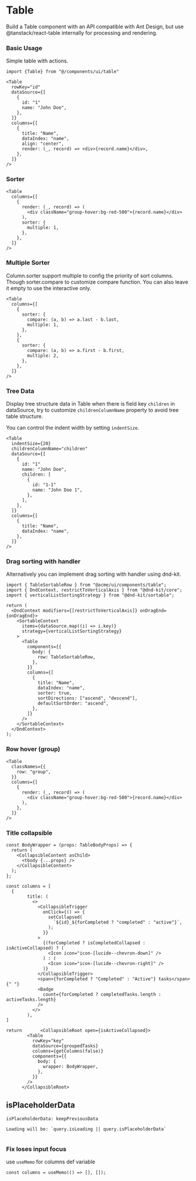# Table

Build a Table component with an API compatible with Ant Design, but use @tanstack/react-table internally for processing and rendering.

### Basic Usage

Simple table with actions.

```tsx
import {Table} from "@/components/ui/table"

<Table
  rowKey="id"
  dataSource={[
    {
      id: "1"
      name: "John Doe",
    },
  ]}
  columns={[
    {
      title: "Name",
      dataIndex: "name",
      align: "center",
      render: (_, record) => <div>{record.name}</div>,
    },
  ]}
/>
```

### Sorter

```tsx
<Table
  columns={[
    {
      render: (_, record) => (
        <div className="group-hover:bg-red-500">{record.name}</div>
      ),
      sorter: {
        multiple: 1,
      },
    },
  ]}
/>
```

### Multiple Sorter

Column.sorter support multiple to config the priority of sort columns. Though sorter.compare to customize compare function. You can also leave it empty to use the interactive only.

```tsx
<Table
  columns={[
    {
      sorter: {
        compare: (a, b) => a.last - b.last,
        multiple: 1,
      },
    },
    {
      sorter: {
        compare: (a, b) => a.first - b.first,
        multiple: 2,
      },
    },
  ]}
/>
```

### Tree Data

Display tree structure data in Table when there is field key `children` in dataSource, try to customize `childrenColumnName` property to avoid tree table structure.

You can control the indent width by setting `indentSize`.

```tsx
<Table
  indentSize={20}
  childrenColumnName="children"
  dataSource={[
    {
      id: "1"
      name: "John Doe",
      children: [
        {
          id: "1-1"
          name: "John Doe 1",
        },
      ],
    },
  ]}
  columns={[
    {
      title: "Name",
      dataIndex: "name",
    },
  ]}
/>
```

### Drag sorting with handler

Alternatively you can implement drag sorting with handler using dnd-kit.

```tsx
import { TableSortableRow } from "@acme/ui/components/table";
import { DndContext, restrictToVerticalAxis } from "@dnd-kit/core";
import { verticalListSortingStrategy } from "@dnd-kit/sortable";

return (
  <DndContext modifiers={[restrictToVerticalAxis]} onDragEnd={onDragEnd}>
    <SortableContext
      items={dataSource.map((i) => i.key)}
      strategy={verticalListSortingStrategy}
    >
      <Table
        components={{
          body: {
            row: TableSortableRow,
          },
        }}
        columns={[
          {
            title: "Name",
            dataIndex: "name",
            sorter: true,
            sortDirections: ["ascend", "descend"],
            defaultSortOrder: "ascend",
          },
        ]}
      />
    </SortableContext>
  </DndContext>
);
```

### Row hover (group)

```tsx
<Table
  classNames={{
    row: "group",
  }}
  columns={[
    {
      render: (_, record) => (
        <div className="group-hover:bg-red-500">{record.name}</div>
      ),
    },
  ]}
/>
```

### Title collapsible

```tsx
const BodyWrapper = (props: TableBodyProps) => {
  return (
    <CollapsibleContent asChild>
      <tbody {...props} />
    </CollapsibleContent>
  );
};

const columns = [
  {
        title: (
          <>
            <CollapsibleTrigger
              onClick={() => {
                setCollapsed(
                  `${id}_${forCompleted ? "completed" : "active"}`,
                );
              }}
            >
              {(forCompleted ? isCompletedCollapsed : isActiveCollapsed) ? (
                <Icon icon="icon-[lucide--chevron-down]" />
              ) : (
                <Icon icon="icon-[lucide--chevron-right]" />
              )}
            </CollapsibleTrigger>
            <span>{forCompleted ? "Completed" : "Active"} tasks</span>{" "}
            <Badge
              count={forCompleted ? completedTasks.length : activeTasks.length}
            />
          </>
        ),
]

return       <CollapsibleRoot open={isActiveCollapsed}>
        <Table
          rowKey="key"
          dataSource={groupedTasks}
          columns={getColumns(false)}
          components={{
            body: {
              wrapper: BodyWrapper,
            },
          }}
        />
      </CollapsibleRoot>
```

## isPlaceholderData

```tsx
isPlaceholderData: keepPreviousData

Loading will be: `query.isLoading || query.isPlaceholderData`
```

```

```

### Fix loses input focus

use `useMemo` for columns def variable

```tsx
const columns = useMemo(() => [], []);
```
